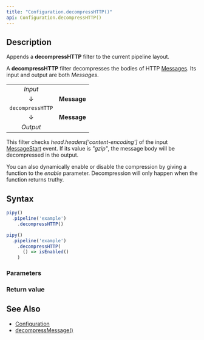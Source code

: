 ```yaml
---
title: "Configuration.decompressHTTP()"
api: Configuration.decompressHTTP()
---
```


## Description

Appends a **decompressHTTP** filter to the current pipeline layout.

A **decompressHTTP** filter decompresses the bodies of HTTP [Messages](/reference/api/Message). Its input and output are both _Messages_.

|                  |             |
|:----------------:|:-----------:|
| _Input_          |             |
| ↓                | **Message** |
| `decompressHTTP` |             |
| ↓                | **Message** |
| _Output_         |             |

This filter checks _head.headers['content-encoding']_ of the input [MessageStart](/reference/api/MessageStart) event. If its value is _"gzip"_, the message body will be decompressed in the output.

You can also dynamically enable or disable the compression by giving a function to the _enable_ parameter. Decompression will only happen when the function returns truthy.

## Syntax

``` js
pipy()
  .pipeline('example')
    .decompressHTTP()

pipy()
  .pipeline('example')
    .decompressHTTP(
      () => isEnabled()
    )
```

### Parameters

<Parameters/>

### Return value

<ReturnValue/>

## See Also

* [Configuration](/reference/api/Configuration)
* [decompressMessage()](/reference/api/Configuration/decompressMessage)
